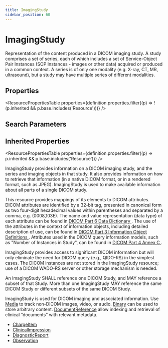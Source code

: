 ```yaml
---
title: ImagingStudy
sidebar_position: 60
---
```



# ImagingStudy

Representation of the content produced in a DICOM imaging study. A study comprises a set of series, each of which includes a set of Service-Object Pair Instances (SOP Instances - images or other data) acquired or produced in a common context. A series is of only one modality (e.g. X-ray, CT, MR, ultrasound), but a study may have multiple series of different modalities.

<Tabs queryString="section">
  <TabItem value="schema" label="Schema" default>

## Properties

<ResourcePropertiesTable
  properties={definition.properties.filter((p) => !(p.inherited && p.base.includes('Resource')))}
/>

## Search Parameters

<SearchParamsTable searchParams={definition.searchParameters} />

## Inherited Properties

<ResourcePropertiesTable properties={definition.properties.filter((p) => p.inherited && p.base.includes('Resource'))} />

  </TabItem>
<TabItem value="usage" label="Usage">
<div> <a name="scope"></a>  <p> <Link to="/docs/api/fhir/resources/imagingstudy">ImagingStudy</Link> provides information on a DICOM imaging study, and the series and imaging objects in  that study. It also provides information on how to retrieve that information (in a native DICOM  format, or in a rendered format, such as JPEG). <Link to="/docs/api/fhir/resources/imagingstudy">ImagingStudy</Link> is used to make available information  about all parts of a single DICOM study. </p> <p> This resource provides mappings of its elements to DICOM attributes.  DICOM attributes are identified  by a 32-bit tag, presented in canonical form as two four-digit hexadecimal values within parentheses  and separated by a comma, e.g. (0008,103E).  The name and value representation (data type) of  each attribute can be found  in <a href="http://medical.nema.org/medical/dicom/current/output/html/part06.html">DICOM Part 6 Data Dictionary </a>.   The use of the attributes in the context of information objects, including detailed description of use, can be found  in <a href="http://medical.nema.org/medical/dicom/current/output/html/part03.html">DICOM Part 3 Information Object Definitions  </a>.   Attributes used in the DICOM query information models, such as "Number of Instances in Study", can be found  in <a href="http://medical.nema.org/medical/dicom/current/output/html/part04.html#chapter_C">DICOM Part 4 Annex C </a>. </p> <p> <Link to="/docs/api/fhir/resources/imagingstudy">ImagingStudy</Link> provides access to significant DICOM information but will only eliminate the need for DICOM  query (e.g., QIDO-RS) in the simplest cases. The DICOM instances are not stored in the <Link to="/docs/api/fhir/resources/imagingstudy">ImagingStudy</Link>  resource; use of a DICOM WADO-RS server or other storage mechanism is needed. </p> <p>  An <Link to="/docs/api/fhir/resources/imagingstudy">ImagingStudy</Link> SHALL reference one DICOM Study, and MAY reference a subset of that Study. More than one <Link to="/docs/api/fhir/resources/imagingstudy">ImagingStudy</Link> MAY reference the same DICOM Study or different subsets of the same DICOM Study. </p> </div>
</TabItem>
<TabItem value="relationships" label="Relationships">
<div> <a name="bnr"></a>  <p>  <Link to="/docs/api/fhir/resources/imagingstudy">ImagingStudy</Link> is used for DICOM imaging and associated information. Use <a href="/docs/api/fhir/resources/media">Media</a> to  track non-DICOM images, video, or audio.  <a href="/docs/api/fhir/resources/binary">Binary</a> can be used to store arbitrary content.  <a href="/docs/api/fhir/resources/documentreference">DocumentReference</a> allow indexing and retrieval of clinical “documents” with relevant metadata. </p> </div>
</TabItem>

<TabItem value="referencedBy" label="Referenced By">
<ul><li><a href="/docs/api/fhir/resources/chargeitem">ChargeItem</a></li>
<li><a href="/docs/api/fhir/resources/clinicalimpression">ClinicalImpression</a></li>
<li><a href="/docs/api/fhir/resources/diagnosticreport">DiagnosticReport</a></li>
<li><a href="/docs/api/fhir/resources/observation">Observation</a></li></ul>
</TabItem>
</Tabs>
